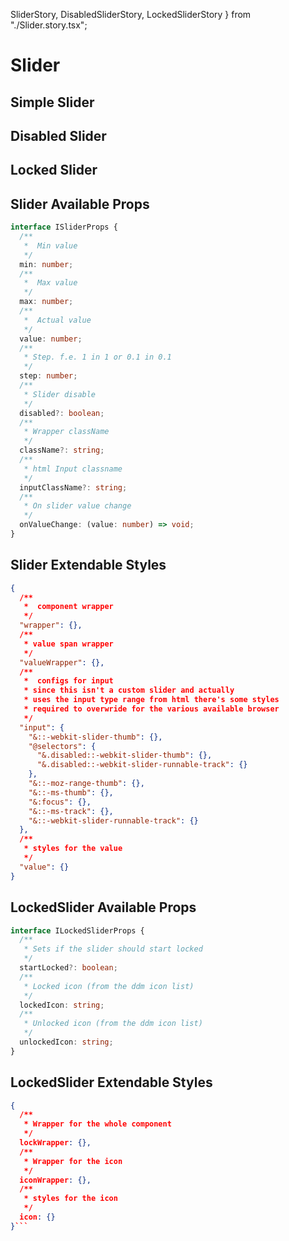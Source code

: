   SliderStory,
  DisabledSliderStory,
  LockedSliderStory
} from "./Slider.story.tsx";

<Meta title="Components | Slider" />

# Slider

## Simple Slider

<Preview>
  <Story name="Simple Slider">
    <SliderStory />
  </Story>
</Preview>

## Disabled Slider

<Preview>
  <Story name="Disabled Slider">
    <DisabledSliderStory />
  </Story>
</Preview>

## Locked Slider

<Preview>
  <Story name="Locked Slider">
    <LockedSliderStory />
  </Story>
</Preview>

## Slider Available Props

```ts
interface ISliderProps {
  /**
   *  Min value
   */
  min: number;
  /**
   *  Max value
   */
  max: number;
  /**
   *  Actual value
   */
  value: number;
  /**
   * Step. f.e. 1 in 1 or 0.1 in 0.1
   */
  step: number;
  /**
   * Slider disable
   */
  disabled?: boolean;
  /**
   * Wrapper className
   */
  className?: string;
  /**
   * html Input classname
   */
  inputClassName?: string;
  /**
   * On slider value change
   */
  onValueChange: (value: number) => void;
}
```

## Slider Extendable Styles

```json
{
  /**
   *  component wrapper
   */
  "wrapper": {},
  /**
   * value span wrapper
   */
  "valueWrapper": {},
  /**
   *  configs for input
   * since this isn't a custom slider and actually
   * uses the input type range from html there's some styles
   * required to overwride for the various available browser
   */
  "input": {
    "&::-webkit-slider-thumb": {},
    "@selectors": {
      "&.disabled::-webkit-slider-thumb": {},
      "&.disabled::-webkit-slider-runnable-track": {}
    },
    "&::-moz-range-thumb": {},
    "&::-ms-thumb": {},
    "&:focus": {},
    "&::-ms-track": {},
    "&::-webkit-slider-runnable-track": {}
  },
  /**
   * styles for the value
   */
  "value": {}
}
```

## LockedSlider Available Props

```ts
interface ILockedSliderProps {
  /**
   * Sets if the slider should start locked
   */
  startLocked?: boolean;
  /**
   * Locked icon (from the ddm icon list)
   */
  lockedIcon: string;
  /**
   * Unlocked icon (from the ddm icon list)
   */
  unlockedIcon: string;
}
```

## LockedSlider Extendable Styles

````json
{
  /**
   * Wrapper for the whole component
   */
  lockWrapper: {},
  /**
   * Wrapper for the icon
   */
  iconWrapper: {},
  /**
   * styles for the icon
   */
  icon: {}
}```
````

